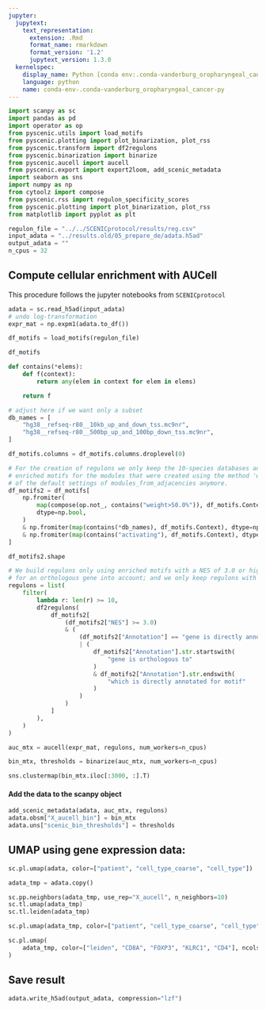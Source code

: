 ```yaml
---
jupyter:
  jupytext:
    text_representation:
      extension: .Rmd
      format_name: rmarkdown
      format_version: '1.2'
      jupytext_version: 1.3.0
  kernelspec:
    display_name: Python [conda env:.conda-vanderburg_oropharyngeal_cancer]
    language: python
    name: conda-env-.conda-vanderburg_oropharyngeal_cancer-py
---
```


```python
import scanpy as sc
import pandas as pd
import operator as op
from pyscenic.utils import load_motifs
from pyscenic.plotting import plot_binarization, plot_rss
from pyscenic.transform import df2regulons
from pyscenic.binarization import binarize
from pyscenic.aucell import aucell
from pyscenic.export import export2loom, add_scenic_metadata
import seaborn as sns
import numpy as np
from cytoolz import compose
from pyscenic.rss import regulon_specificity_scores
from pyscenic.plotting import plot_binarization, plot_rss
from matplotlib import pyplot as plt
```

```python
regulon_file = "../../SCENICprotocol/results/reg.csv"
input_adata = "../results.old/05_prepare_de/adata.h5ad"
output_adata = ""
n_cpus = 32
```

## Compute cellular enrichment with AUCell
This procedure follows the jupyter notebooks from `SCENICprotocol`

```python
adata = sc.read_h5ad(input_adata)
# undo log-transformation
expr_mat = np.expm1(adata.to_df())
```

```python
df_motifs = load_motifs(regulon_file)
```

```python
df_motifs
```

```python
def contains(*elems):
    def f(context):
        return any(elem in context for elem in elems)

    return f
```

```python
# adjust here if we want only a subset
db_names = [
    "hg38__refseq-r80__10kb_up_and_down_tss.mc9nr",
    "hg38__refseq-r80__500bp_up_and_100bp_down_tss.mc9nr",
]
```

```python
df_motifs.columns = df_motifs.columns.droplevel(0)
```

```python
# For the creation of regulons we only keep the 10-species databases and the activating modules. We also remove the
# enriched motifs for the modules that were created using the method 'weight>50.0%' (because these modules are not part
# of the default settings of modules_from_adjacencies anymore.
df_motifs2 = df_motifs[
    np.fromiter(
        map(compose(op.not_, contains("weight>50.0%")), df_motifs.Context),
        dtype=np.bool,
    )
    & np.fromiter(map(contains(*db_names), df_motifs.Context), dtype=np.bool)
    & np.fromiter(map(contains("activating"), df_motifs.Context), dtype=np.bool)
]
```

```python
df_motifs2.shape
```

```python
# We build regulons only using enriched motifs with a NES of 3.0 or higher; we take only directly annotated TFs or TF annotated
# for an orthologous gene into account; and we only keep regulons with at least 10 genes.
regulons = list(
    filter(
        lambda r: len(r) >= 10,
        df2regulons(
            df_motifs2[
                (df_motifs2["NES"] >= 3.0)
                & (
                    (df_motifs2["Annotation"] == "gene is directly annotated")
                    | (
                        df_motifs2["Annotation"].str.startswith(
                            "gene is orthologous to"
                        )
                        & df_motifs2["Annotation"].str.endswith(
                            "which is directly annotated for motif"
                        )
                    )
                )
            ]
        ),
    )
)
```

```python
auc_mtx = aucell(expr_mat, regulons, num_workers=n_cpus)
```

```python
bin_mtx, thresholds = binarize(auc_mtx, num_workers=n_cpus)
```

```python
sns.clustermap(bin_mtx.iloc[:3000, :].T)
```

#### Add the data to the scanpy object

```python
add_scenic_metadata(adata, auc_mtx, regulons)
adata.obsm["X_aucell_bin"] = bin_mtx
adata.uns["scenic_bin_thresholds"] = thresholds
```

## UMAP using gene expression data:

```python
sc.pl.umap(adata, color=["patient", "cell_type_coarse", "cell_type"])
```

```python
adata_tmp = adata.copy()
```

```python
sc.pp.neighbors(adata_tmp, use_rep="X_aucell", n_neighbors=10)
sc.tl.umap(adata_tmp)
sc.tl.leiden(adata_tmp)
```

```python
sc.pl.umap(adata_tmp, color=["patient", "cell_type_coarse", "cell_type"], ncols=2)
```

```python
sc.pl.umap(
    adata_tmp, color=["leiden", "CD8A", "FOXP3", "KLRC1", "CD4"], ncols=2, cmap="magma"
)
```

## Save result

```python
adata.write_h5ad(output_adata, compression="lzf")
```
